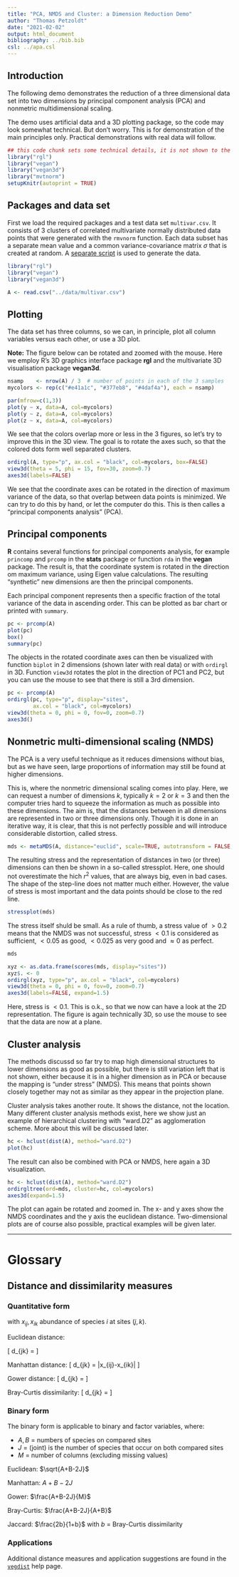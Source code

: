 ```yaml
---
title: "PCA, NMDS and Cluster: a Dimension Reduction Demo"
author: "Thomas Petzoldt"
date: "2021-02-02"
output: html_document
bibliography: ../bib.bib
csl: ../apa.csl
---
```


## Introduction

The following demo demonstrates the reduction of a three dimensional data set into 
two dimensions by principal component analysis (PCA) and nonmetric multidimensional scaling.

The demo uses artificial data and a 3D plotting package, so the code may look somewhat 
technical. But don't worry. This is for demonstration of the main principles only.
Practical demonstrations with real data will follow.


```r
## this code chunk sets some technical details, it is not shown to the user
library("rgl")
library("vegan")
library("vegan3d")
library("mvtnorm")
setupKnitr(autoprint = TRUE)
```

## Packages and data set

First we load the required packages and a test data set `multivar.csv`. It 
consists of 3 clusters of correlated multivariate normally distributed data points 
that were generated with the `rmvnorm` function. Each data subset has a separate mean value
and a common variance-covariance matrix $\sigma$ that is created at random. 
A [separate script](gendata_rotate.R) is used to generate the data.

```r
library("rgl")
library("vegan")
library("vegan3d")

A <- read.csv("../data/multivar.csv")
```

## Plotting

The data set has three columns, so we can, in  principle, plot all column variables versus each other, or use a 3D plot. 

**Note:** The figure below can be rotated and zoomed with the mouse. Here we employ R's 3D
graphics interface package **rgl** and the multivariate 3D visualisation package
**vegan3d**.

```r
nsamp    <- nrow(A) / 3  # number of points in each of the 3 samples
mycolors <- rep(c("#e41a1c", "#377eb8", "#4daf4a"), each = nsamp)

par(mfrow=c(1,3))
plot(y ~ x, data=A, col=mycolors)
plot(y ~ z, data=A, col=mycolors)
plot(z ~ x, data=A, col=mycolors)
```

We see that the colors overlap more or less in the 3 figures, so let's try to 
improve this in the 3D view. The goal is to rotate the axes such, so that
the colored dots form well separated clusters.

```r
ordirgl(A, type="p", ax.col = "black", col=mycolors, box=FALSE)
view3d(theta = 5, phi = 15, fov=30, zoom=0.7)
axes3d(labels=FALSE)
```
We see that the coordinate axes can be rotated in the direction of maximum variance
of the data, so that overlap between data points is minimized. We can try to do this 
by hand, or let the computer do this. This is then calles a "principal components 
analysis" (PCA).

## Principal components

**R** contains several functions for principal components analysis, for example 
`princomp` and  `prcomp` in the **stats** package or function `rda` in the **vegan**
package. The result is, that the coordinate system is rotated in the direction om maximum variance, using Eigen value calculations. The resulting "synthetic" new dimensions are then the principal components.


Each principal component represents then a specific fraction of the total variance of the
data in ascending order. This can be plotted as bar chart or printed with `summary`.

```r
pc <- prcomp(A)
plot(pc)
box()
summary(pc)
```

The objects in the rotated coordinate axes can then be visualized with function `biplot` 
in 2 dimensions (shown later with real data) or with `ordirgl` in 3D. Function 
`view3d` rotates the plot in the direction of PC1 and PC2, but you can use the
mouse to see that there is still a 3rd dimension.

```r
pc <- prcomp(A)
ordirgl(pc, type="p", display="sites", 
        ax.col = "black", col=mycolors)
view3d(theta = 0, phi = 0, fov=0, zoom=0.7)
axes3d()
```

## Nonmetric multi-dimensional scaling (NMDS)

The PCA is a very useful technique as it reduces dimensions without bias, but as 
we have seen, large proportions of information may still be found at higher dimensions.


This is, where the nonmetric dimensional scaling comes into play. Here, we can 
request a number of dimensions $k$, typically $k=2$ or $k=3$ and then the
computer tries hard to squeeze the information as much as possible into these
dimensions. The aim is, that the distances between in all dimensions are represented in two or three dimensions only. Though it is done in an iterative way, it is clear, 
that this is not perfectly possible and will introduce considerable distortion, called stress.

```r
mds <- metaMDS(A, distance="euclid", scale=TRUE, autotransform = FALSE, k=2)
```


The resulting stress and the representation of distances in two (or three) dimensions
can then be shown in a so-called stressplot. Here, one should not overestimate the
hich $r^2$ values, that are always big, even in bad cases. The shape of the step-line
does not matter much either. However, the value of stress
is most important and the data points should be close to the red line.


```r
stressplot(mds)
```

The stress itself shuld be small. As a rule of thumb, a stress value of $>0.2$ means
that the NMDS was not successful, stress $< 0.1$ is considered as sufficient, $<0.05$ as good,
$<0.025$ as very good and $\approx 0$ as perfect.

```r
mds
```


```r
xyz <- as.data.frame(scores(mds, display="sites"))
xyz$. <- 0
ordirgl(xyz, type="p", ax.col = "black", col=mycolors)
view3d(theta = 0, phi = 0, fov=0, zoom=0.7)
axes3d(labels=FALSE, expand=1.5)
```

Here, stress is $<0.1$. This is o.k., so that we now can have a look at the 2D representation.
The figure is again technically 3D, so use the mouse to see that the data are now at a plane.

## Cluster analysis

The methods discussd so far try to map high dimensional structures to lower dimensions as good as possible, but there is still variation left that is not shown, either because it is in a higher dimension as in PCA or because the mapping is "under stress" (NMDS). This means that points shown closely together may not as similar as they appear in the projection plane.

Cluster analysis takes another route. It shows the distance, not the location. Many different cluster analysis methods exist, here we show just an example of hierarchical clustering
with "ward.D2" as agglomeration scheme. More about this will be discussed later.

```r
hc <- hclust(dist(A), method="ward.D2")
plot(hc)
```

The result can also be combined with PCA or NMDS, here again a 3D visualization.

```r
hc <- hclust(dist(A), method="ward.D2")
ordirgltree(ord=mds, cluster=hc, col=mycolors)
axes3d(expand=1.5)
```

The plot can again be rotated and zoomed in. The x- and y axes show the NMDS coordinates and the y axis the euclidean distance. Two-dimensional plots are of course also possible, practical examples will be given later.

<hr>

# Glossary

## Distance and dissimilarity measures



### Quantitative form

with $x_{ij}, x_{ik}$ abundance of species  $i$ at sites ($j, k$).

Euclidean distance:

\[
d_{jk} = \sqrt{\sum (x_{ij}-x_{ik})^2}
\]

Manhattan distance:
\[
d_{jk} = \sum |x_{ij}-x_{ik}|
\]


Gower distance:
\[
d_{jk} = \frac{1}{M} \sum\frac{|x_{ij}-x_{ik}|}{\max(x_i)-\min(x_i)}
\]


Bray-Curtis dissimilarity:
\[
d_{jk} = \frac{\sum{|x_{ij}-x_{ik}|}}{\sum{(x_{ij}+x_{ik})}}
\]

### Binary form

The binary form is applicable to binary and factor variables, where: 

* $A, B$ = numbers of species on compared sites
* $J$ =  (joint) is the number of species that occur on both compared sites
* $M$ =  number of columns (excluding missing values)

Euclidean: $\sqrt{A+B-2J}$

Manhattan: $A+B-2J$

Gower: $\frac{A+B-2J}{M}$

Bray-Curtis: $\frac{A+B-2J}{A+B}$

Jaccard: $\frac{2b}{1+b}$ with $b$ = Bray-Curtis dissimilarity

### Applications

Additional distance measures and application suggestions are found in
the  [`vegdist`](https://www.rdocumentation.org/packages/vegan/versions/2.4-2/topics/vegdist) help page.

